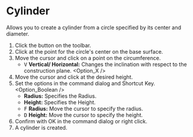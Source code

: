 
# Cylinder

<Reference shortcut='Shift-C' command='Cylinder' button='Toolbar' />

Allows you to create a cylinder from a circle specified by its center and diameter.

1. Click the button <ButtonIcon type="button-cylinder" /> on the toolbar.
2. Click at the point for the circle's center on the base surface.
3. Move the cursor and click on a point on the circumference.
   - <kbd>V</kbd> **Vertical/ Horizontal:** Changes the inclination with respect to the construction plane.
   <Option_X />
4. Move the cursor and click at the desired height.
5. Set the options in the command dialog and Shortcut Key.
   <Option_Boolean />
   - **Radius:** Specifies the Radius.
   - **Height:** Specifies the Height.
   - <kbd>F</kbd> **Radius:** Move the cursor to specify the radius.
   - <kbd>D</kbd> **Height:** Move the cursor to specify the height.
6. Confirm with OK in the command dialog or right click.
7. A cylinder is created.